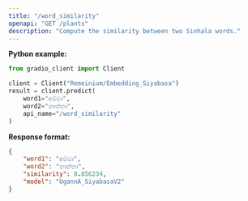 ```yaml
---
title: "/word_similarity"
openapi: "GET /plants"
description: "Compute the similarity between two Sinhala words."
---
```


**Python example:**

```python
from gradio_client import Client

client = Client("Remeinium/Embedding_Siyabasa")
result = client.predict(
    word1="අම්මා",
    word2="තාත්තා", 
    api_name="/word_similarity"
)
```

**Response format:**

```json
{
    "word1": "අම්මා",
    "word2": "තාත්තා",
    "similarity": 0.856234,
    "model": "UgannA_SiyabasaV2"
}
```